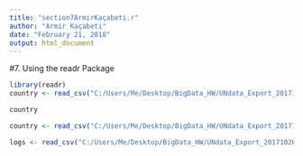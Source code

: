 ---
title: "section7ArmirKaçabeti.r"
author: "Armir Kaçabeti"
date: "February 21, 2018"
output: html_document
---

#7. Using the readr Package
```{r}
library(readr)
country <- read_csv("C:/Users/Me/Desktop/BigData_HW/UNdata_Export_20171026_130851047.csv")
```

```{r}
country
```

```{r}
country <- read_csv("C:/Users/Me/Desktop/BigData_HW/UNdata_Export_20171026_130851047.csv",col_types="cc")
```
 
 
```{r}
logs <- read_csv("C:/Users/Me/Desktop/BigData_HW/UNdata_Export_20171026_130851047.csv", n_max = 10)

```
 
 
 
